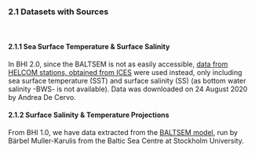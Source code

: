 
### 2.1 Datasets with Sources {-}
<br/>

#### 2.1.1 Sea Surface Temperature & Surface Salinity {-}
<!-- dataset save location BHI_share/BHI 2.0/Pressure/climate_change/Helcom/helcom.csv -->

In BHI 2.0, since the BALTSEM is not as easily accessible, [data from HELCOM stations, obtained from  ICES](https://ocean.ices.dk/Helcom/Helcom.aspx?Mode=1) were used instead, only including sea surface temperature (SST) and surface salinity (SS) (as bottom water salinity -BWS- is not available). Data was downloaded on 24 August 2020 by Andrea De Cervo. 


#### 2.1.2 Surface Salinity & Temperature Projections {-}

From BHI 1.0, we have data extracted from the [BALTSEM model](http://www.balticnest.org/balticnest/thenestsystem/baltsem.4.3186f824143d05551ad20ea.html), run by Bärbel Muller-Karulis from the Baltic Sea Centre at Stockholm University. 

<br>
